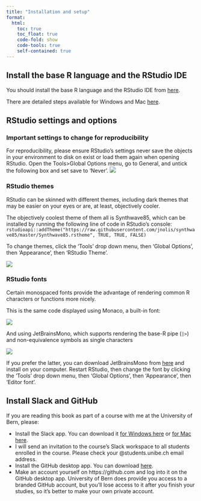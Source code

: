 ```yaml
---
title: "Installation and setup"
format:
  html:
    toc: true
    toc_float: true
    code-fold: show
    code-tools: true
    self-contained: true
---
```


## Install the base R language and the RStudio IDE

You should install the base R language and the RStudio IDE from [here](https://posit.co/download/rstudio-desktop/).

There are detailed steps available for Windows and Mac [here](https://psyteachr.github.io/RSetGo/).

## RStudio settings and options

### Important settings to change for reproducibility 

For reproducibility, please ensure RStudio's settings never save the objects in your environment to disk on exist or load them again when opening RStudio. Open the Tools\>Global Options menu, go to General, and untick the following box and set save to 'Never'. ![](../images/rstudio_settings.png)

### RStudio themes

RStudio can be skinned with different themes, including dark themes that may be easier on your eyes or are, at least, objectively cooler.

The objectively coolest theme of them all is Synthwave85, which can be installed by running the following line of code in RStudio's console: `rstudioapi::addTheme("https://raw.githubusercontent.com/jnolis/synthwave85/master/Synthwave85.rstheme", TRUE, TRUE, FALSE)`

To change themes, click the 'Tools' drop down menu, then 'Global Options', then 'Appearance', then 'RStudio Theme'.

![](../images/synthwave85_theme.png)

### RStudio fonts

Certain monospaced fonts provide the advantage of rendering common R characters or functions more nicely.

This is the same code displayed using Monaco, a built-in font:

![](../images/font_monaco.png)

And using JetBrainsMono, which supports rendering the base-R pipe (`|>`) and non-equivalence symbols as single characters

![](../images/font_jetbrainsmono.png)

If you prefer the latter, you can download JetBrainsMono from [here](https://www.jetbrains.com/lp/mono/) and install on your computer. Restart RStudio, then change the font by clicking the 'Tools' drop down menu, then 'Global Options', then 'Appearance', then 'Editor font'.

## Install Slack and GitHub

If you are reading this book as part of a course with me at the University of Bern, please:

-   Install the Slack app. You can download it [for Windows here](https://slack.com/downloads/windows) or [for Mac here](https://slack.com/downloads/mac).
-   I will send an invitation to the course's Slack workspace to all students enrolled in the course. Please check your \@students.unibe.ch email address.
-   Install the GitHub desktop app. You can download [here](https://desktop.github.com/download/).
-   Make an account yourself on https://github.com and log into it on the GitHub desktop app. University of Bern does provide you access to a branded GitHub account, but you'll lose access to it after you finish your studies, so it's better to make your own private account.
